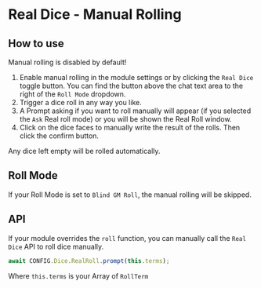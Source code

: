 
# Real Dice - Manual Rolling

<ModuleInfo/>

## How to use

<Callout type='warning' emoji='⚠️'>
    Manual rolling is disabled by default!
</Callout>

1. Enable manual rolling in the module settings or by clicking the `Real Dice` toggle button. You can find the button above the chat text area to the right of the `Roll Mode` dropdown.
2. Trigger a dice roll in any way you like.
3. A Prompt asking if you want to roll manually will appear (if you selected the `Ask` Real roll mode) or you will be shown the Real Roll window.
4. Click on the dice faces to manually write the result of the rolls. Then click the confirm button.

Any dice left empty will be rolled automatically.

## Roll Mode

If your Roll Mode is set to `Blind GM Roll`, the manual rolling will be skipped.

## API

If your module overrides the `roll` function, you can manually call the `Real Dice` API to roll dice manually.

```js
await CONFIG.Dice.RealRoll.prompt(this.terms);
```

Where `this.terms` is your Array of `RollTerm`

